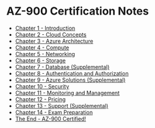# AZ-900 Certification Notes
* [Chapter 1 - Introduction](/posts/microsoft/azure/az-900/cert-notes/chapter1/chapter1-introduction)
* [Chapter 2 - Cloud Concepts](/posts/microsoft/azure/az-900/cert-notes/chapter2/chapter2-language-of-cloud-computing)
* [Chapter 3 - Azure Architecture](/posts/microsoft/azure/az-900/cert-notes/chapter3/chapter3-regions-and-availability-zones)
* [Chapter 4 - Compute](/posts/microsoft/azure/az-900/cert-notes/chapter4/chapter4-virtual-machines)
* [Chapter 5 - Networking](/posts/microsoft/azure/az-900/cert-notes/chapter5/chapter5-virtual-network)
* [Chapter 6 - Storage](/posts/microsoft/azure/az-900/cert-notes/chapter6/chapter6-introduction)
* [Chapter 7 - Database (Supplemental)](/posts/microsoft/azure/az-900/cert-notes/chapter7/chapter7-cosmos-db)
* [Chapter 8 - Authentication and Authorization](/posts/microsoft/azure/az-900/cert-notes/chapter8/chapter8-identity-services)
* [Chapter 9 - Azure Solutions (Supplemental)](/posts/microsoft/azure/az-900/cert-notes/chapter9/chapter9-iot)
* [Chapter 10 - Security](/posts/microsoft/azure/az-900/cert-notes/chapter10/chapter10-defense-in-depth)
* [Chapter 11 - Monitoring and Management](/posts/microsoft/azure/az-900/cert-notes/chapter11/chapter11-governance)
* [Chapter 12 - Pricing](/posts/microsoft/azure/az-900/cert-notes/chapter12/chapter12-introduction)
* [Chapter 13 - Support (Supplemental)](/posts/microsoft/azure/az-900/cert-notes/chapter13/chapter13-plans)
* [Chapter 14 - Exam Preparation](/posts/microsoft/azure/az-900/cert-notes/chapter14/chapter14-exam-overview)
* [The End - AZ-900 Certified!](/posts/microsoft/azure/az-900/cert-notes/the-end/az-900-certified)